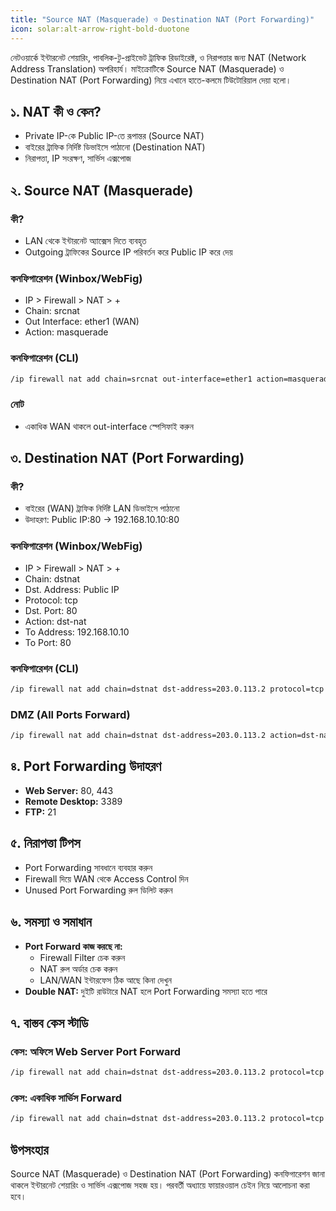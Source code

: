 ```yaml
---
title: "Source NAT (Masquerade) ও Destination NAT (Port Forwarding)"
icon: solar:alt-arrow-right-bold-duotone
---
```


নেটওয়ার্কে ইন্টারনেট শেয়ারিং, পাবলিক-টু-প্রাইভেট ট্রাফিক রিডাইরেক্ট, ও নিরাপত্তার জন্য NAT (Network Address Translation) অপরিহার্য। মাইক্রোটিকে Source NAT (Masquerade) ও Destination NAT (Port Forwarding) নিয়ে এখানে হাতে-কলমে টিউটোরিয়াল দেয়া হলো।

## ১. NAT কী ও কেন?
- Private IP-কে Public IP-তে রূপান্তর (Source NAT)
- বাইরের ট্রাফিক নির্দিষ্ট ডিভাইসে পাঠানো (Destination NAT)
- নিরাপত্তা, IP সংরক্ষণ, সার্ভিস এক্সপোজ

## ২. Source NAT (Masquerade)

### কী?
- LAN থেকে ইন্টারনেট অ্যাক্সেস দিতে ব্যবহৃত
- Outgoing ট্রাফিকের Source IP পরিবর্তন করে Public IP করে দেয়

### কনফিগারেশন (Winbox/WebFig)
- IP > Firewall > NAT > +
- Chain: srcnat
- Out Interface: ether1 (WAN)
- Action: masquerade

### কনফিগারেশন (CLI)
```bash
/ip firewall nat add chain=srcnat out-interface=ether1 action=masquerade comment="LAN to Internet"
```

### নোট
- একাধিক WAN থাকলে out-interface স্পেসিফাই করুন

## ৩. Destination NAT (Port Forwarding)

### কী?
- বাইরের (WAN) ট্রাফিক নির্দিষ্ট LAN ডিভাইসে পাঠানো
- উদাহরণ: Public IP:80 → 192.168.10.10:80

### কনফিগারেশন (Winbox/WebFig)
- IP > Firewall > NAT > +
- Chain: dstnat
- Dst. Address: Public IP
- Protocol: tcp
- Dst. Port: 80
- Action: dst-nat
- To Address: 192.168.10.10
- To Port: 80

### কনফিগারেশন (CLI)
```bash
/ip firewall nat add chain=dstnat dst-address=203.0.113.2 protocol=tcp dst-port=80 action=dst-nat to-addresses=192.168.10.10 to-ports=80 comment="HTTP Port Forward"
```

### DMZ (All Ports Forward)
```bash
/ip firewall nat add chain=dstnat dst-address=203.0.113.2 action=dst-nat to-addresses=192.168.10.10 comment="DMZ"
```

## ৪. Port Forwarding উদাহরণ
- **Web Server:** 80, 443
- **Remote Desktop:** 3389
- **FTP:** 21

## ৫. নিরাপত্তা টিপস
- Port Forwarding সাবধানে ব্যবহার করুন
- Firewall দিয়ে WAN থেকে Access Control দিন
- Unused Port Forwarding রুল ডিলিট করুন

## ৬. সমস্যা ও সমাধান
- **Port Forward কাজ করছে না:**
  - Firewall Filter চেক করুন
  - NAT রুল অর্ডার চেক করুন
  - LAN/WAN ইন্টারফেস ঠিক আছে কিনা দেখুন
- **Double NAT:** দুইটি রাউটারে NAT হলে Port Forwarding সমস্যা হতে পারে

## ৭. বাস্তব কেস স্টাডি

### কেস: অফিসে Web Server Port Forward
```bash
/ip firewall nat add chain=dstnat dst-address=203.0.113.2 protocol=tcp dst-port=80 action=dst-nat to-addresses=192.168.10.10 to-ports=80
```

### কেস: একাধিক সার্ভিস Forward
```bash
/ip firewall nat add chain=dstnat dst-address=203.0.113.2 protocol=tcp dst-port=3389 action=dst-nat to-addresses=192.168.10.20 to-ports=3389
```

## উপসংহার
Source NAT (Masquerade) ও Destination NAT (Port Forwarding) কনফিগারেশন জানা থাকলে ইন্টারনেট শেয়ারিং ও সার্ভিস এক্সপোজ সহজ হয়। পরবর্তী অধ্যায়ে ফায়ারওয়াল চেইন নিয়ে আলোচনা করা হবে।
